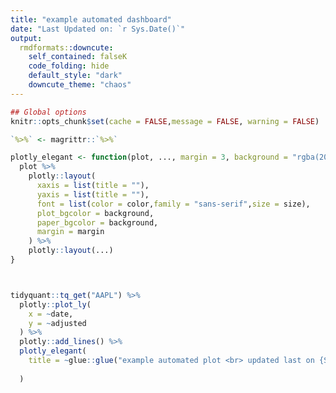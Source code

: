 ```yaml
---
title: "example automated dashboard"
date: "Last Updated on: `r Sys.Date()`"
output:
  rmdformats::downcute:
    self_contained: falseK
    code_folding: hide
    default_style: "dark"
    downcute_theme: "chaos"
---
```



```r
## Global options
knitr::opts_chunk$set(cache = FALSE,message = FALSE, warning = FALSE)
```

```r

`%>%` <- magrittr::`%>%`

plotly_elegant <- function(plot, ..., margin = 3, background = "rgba(20,20,21,1)", color = "#ffffff",size = 16) {
  plot %>%
    plotly::layout(
      xaxis = list(title = ""),
      yaxis = list(title = ""),
      font = list(color = color,family = "sans-serif",size = size),
      plot_bgcolor = background,
      paper_bgcolor = background,
      margin = margin
    ) %>%
    plotly::layout(...)
}



tidyquant::tq_get("AAPL") %>% 
  plotly::plot_ly(
    x = ~date,
    y = ~adjusted
  ) %>% 
  plotly::add_lines() %>% 
  plotly_elegant(
    title = ~glue::glue("example automated plot <br> updated last on {Sys.Date()}")
    
  )


```

